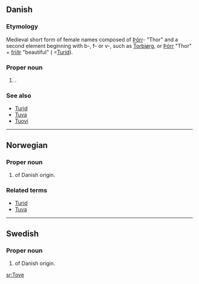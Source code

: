 ==Danish==

===Etymology===
Medieval short form of {{ON.|lang=da}} female names composed of [[Þórr]]- "Thor" and a second element beginning with b-, f- or v-, such as [[Torbjørg]], or [[Þórr]] "Thor" + [[fríðr]] "beautiful" ( =[[Turid]]). 

===Proper noun===
{{infl|da|proper noun}}

# {{given name|female||da:}}.

===See also===
*[[Turid]]
*[[Tuva]]
*[[Tuovi]]

----

==Norwegian==

===Proper noun===
{{infl|no|proper noun}}

# {{given name|female||no:}} of Danish origin.

===Related terms===
*[[Turid]]
*[[Tuva]]

----

==Swedish==

===Proper noun===
{{infl|sv|proper noun}}

# {{given name|female||sv:}} of Danish origin.

[[sr:Tove]]
